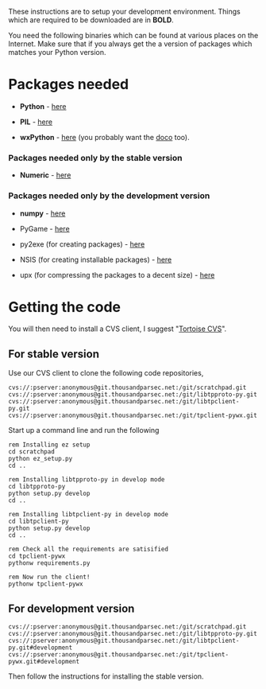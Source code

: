 These instructions are to setup your development environment. Things which are required to be downloaded are in '''BOLD'''.
        
You need the following binaries which can be found at various places on the Internet. Make sure that if you always get the a version of packages which matches your Python version.

= Packages needed =
        
* '''Python''' - [http://www.python.org/ftp/python/2.5.1/python-2.5.1.msi here]
        
* '''PIL''' - [http://effbot.org/downloads/PIL-1.1.6.win32-py2.5.exe here]
        
* '''wxPython''' - [http://downloads.sourceforge.net/wxpython/wxPython2.8-win32-unicode-2.8.4.2-py25.exe here] (you probably want the [http://downloads.sourceforge.net/wxpython/wxPython2.8-win32-docs-demos-2.8.4.2.exe doco] too).

=== Packages needed only by the stable version ===

* '''Numeric''' - [http://rene.f0o.com/%7Erene/stuff/Numeric-24.2.win32-py2.5.exe here]

=== Packages needed only by the development version ===
        
* '''numpy''' - [http://downloads.sourceforge.net/numpy/numpy-1.0.3.win32-py2.5.exe here]

* PyGame - [http://www.pygame.org/ftp/pygame-1.7.1release.win32-py2.5.exe here]

* py2exe (for creating packages) - [http://downloads.sourceforge.net/py2exe/py2exe-0.6.6.win32-py2.5.exe here]

* NSIS (for creating installable packages) - [http://downloads.sourceforge.net/nsis/nsis-2.29-setup.exe here]

* upx (for compressing the packages to a decent size) - [http://upx.sourceforge.net/download/upx301w.zip here]

= Getting the code =

You will then need to install a CVS client, I suggest "[http://downloads.sourceforge.net/tortoisecvs/TortoiseCVS-1.8.31.exe Tortoise CVS]".

== For stable version ==
Use our CVS client to clone the following code repositories,
<pre>
cvs://:pserver:anonymous@git.thousandparsec.net:/git/scratchpad.git
cvs://:pserver:anonymous@git.thousandparsec.net:/git/libtpproto-py.git
cvs://:pserver:anonymous@git.thousandparsec.net:/git/libtpclient-py.git
cvs://:pserver:anonymous@git.thousandparsec.net:/git/tpclient-pywx.git
</pre>

Start up a command line and run the following
<pre>
rem Installing ez setup
cd scratchpad
python ez_setup.py
cd ..

rem Installing libtpproto-py in develop mode
cd libtpproto-py
python setup.py develop
cd ..

rem Installing libtpclient-py in develop mode
cd libtpclient-py
python setup.py develop
cd ..

rem Check all the requirements are satisified
cd tpclient-pywx
pythonw requirements.py

rem Now run the client!
pythonw tpclient-pywx
</pre>

== For development version ==
<pre>
cvs://:pserver:anonymous@git.thousandparsec.net:/git/scratchpad.git
cvs://:pserver:anonymous@git.thousandparsec.net:/git/libtpproto-py.git
cvs://:pserver:anonymous@git.thousandparsec.net:/git/libtpclient-py.git#development
cvs://:pserver:anonymous@git.thousandparsec.net:/git/tpclient-pywx.git#development
</pre>

Then follow the instructions for installing the stable version.